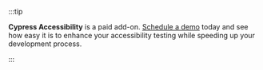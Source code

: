 :::tip

**Cypress Accessibility** is a paid add-on. [Schedule a demo](https://www.cypress.io/ui-coverage) today and see how easy it is to enhance your accessibility testing while speeding up your development process.

:::
